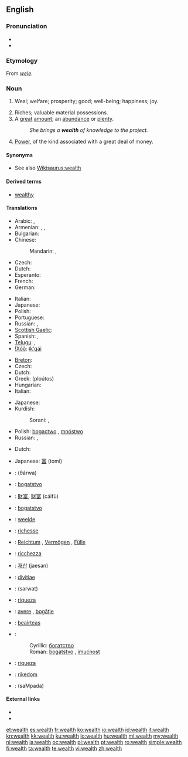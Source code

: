 ==English==
{{wikipedia}}

===Pronunciation===
* {{audio|en-us-wealth.ogg|Audio (US)}}
* {{rhymes|ɛlθ}}

===Etymology===
From {{etyl|enm}} ''[[wele]]''.

===Noun===
{{en-noun|-}}

# {{obsolete}} Weal; welfare; prosperity; good; well-being; happiness; joy.
# Riches; valuable material possessions.
# A [[great]] [[amount]]; an [[abundance]] or [[plenty]].
#: ''She brings a '''wealth''' of knowledge to the project.''
# [[power|Power]], of the kind associated with a great deal of money.

====Synonyms====
* See also [[Wikisaurus:wealth]]

====Derived terms====
* [[wealthy]]

====Translations====
{{trans-top|riches; valuable material possessions}}
* Arabic: {{t|ar|أموال|m|tr='amwaal}},  {{t|ar|ثروة|f|tr=thárwa}}
* Armenian: {{t|hy|հարստություն|tr=harstut’yun}},  {{t-|hy|ինչք|tr=inčk’}},  {{t-|hy|բարիք|tr=barik’}}
* Bulgarian: {{t+|bg|богатство|n|tr=bogátstvo}}
* Chinese:
*: Mandarin: {{t|cmn|財富|sc=Hani}},  {{t|cmn|财富|tr=cáifù|sc=Hani}}
* Czech: {{t-|cs|bohatství|n}}
* Dutch: {{t-|nl|rijkdom}}
* Esperanto: {{t-|eo|riĉeco|xs=Esperanto}}
* French: {{t+|fr|richesse|f}}
* German: {{t+|de|Reichtum|m}}
{{trans-mid}}
* Italian: {{t+|it|ricchezza|f}}
* Japanese: {{t+|ja|財産|tr=zaisan}}
* Polish: {{t+|pl|zamożność|f}}
* Portuguese: {{t+|pt|riqueza|f}}
* Russian: {{t+|ru|богатство|n|tr=bogátstvo}},  {{t|ru|благосостояние|n|tr=blagosostojánije}}
* [[Scottish Gaelic]]: {{t-|gd|ionmhas|m|xs=Scottish Gaelic}}
* Spanish: {{t-|es|prosperidad|f}},  {{t-|es|riqueza|f}}
* [[Telugu]]: {{t|te|ఐశ్వర్యం|tr=aiSvaryam}},  {{t|te|ధనం|tr=dhanam}}
* [[!Xóõ]]: [[ǂkʻqái]]
{{trans-bottom}}

{{trans-top|a great amount; an abundance or plenty, usually of money}}
* [[Breton]]: {{t+|br|pinvidigezh|f|xs=Breton}}
* Czech: {{t-|cs|bohatství|n}}
* Dutch: {{t-|nl|rijkdom|m}}
* Greek: {{t|el|πλούτος|m}} (ploútos)
* Hungarian: {{t+|hu|gazdagság}}
* Italian: {{t+|it|abbondanza|f}}
{{trans-mid}}
* Japanese: {{t+|ja|豊富|tr=hōfu}}
* Kurdish:
*: Sorani: {{t|ku|دۆڵه‌مه‌ندی|tr=doLamandee|sc=ku-Arab}}, {{t-|ku|سامان|tr=sAmAn|sc=ku-Arab}}
* Polish: [[bogactwo]] {{n}}, [[mnóstwo]]
* Russian: {{t+|ru|богатство|n|tr=bogátstvo}}, {{t+|ru|изобилие|n|tr=izobílije}}
{{trans-bottom}}

{{trans-top|power, of the kind associated with a great deal of money}}
* Dutch: {{t+|nl|vermogen|n}}
{{trans-mid}}
* Japanese: [[富]] (tomi)
{{trans-bottom}}

{{checktrans-top}}
* {{ttbc|Arabic}}: {{Arab|[[ثروة]]}} (θárwa) {{f}}
* {{ttbc|Bosnian}}: [[bogatstvo]] {{n}}
* {{ttbc|Chinese}}: [[財富]], [[财富]] (cáifù)
* {{ttbc|Croatian}}: [[bogatstvo]] {{n}}
* {{ttbc|Dutch}}: [[weelde]] {{f}}
* {{ttbc|French}}: [[richesse]] {{f}}
* {{ttbc|German}}: [[Reichtum]] {{m}}, [[Vermögen]] {{n}}, [[Fülle]] {{f}}
* {{ttbc|Italian}}: [[ricchezza]] {{f}}
* {{ttbc|Korean}}: [[재산]] (jaesan)
* {{ttbc|Latin}}: [[divitiae]] {{f}} {{p}}
{{checktrans-mid}}
* {{ttbc|Persian}}: {{fa-Arab|[[ثروت]]}} (sarwat)
* {{ttbc|Portuguese}}: [[riqueza]] {{f}}
* {{ttbc|Romanian}}: [[avere]] {{f}}, [[bogăţie]] {{f}}
* {{ttbc|Scottish Gaelic}}: [[beairteas]] {{m}}
* {{ttbc|Serbian}}:
*: Cyrillic: [[богатство]] {{n}}
*: Roman: [[bogatstvo]] {{n}}, [[imućnost]] {{f}}
* {{ttbc|Spanish}}: [[riqueza]] {{f}}
* {{ttbc|Swedish}}: [[rikedom]]
* {{ttbc|Telugu}}: {{t|te|సంపద}} (saMpada)
{{checktrans-bottom}}

====External links====
* {{R:Webster 1913}}
* {{R:Century 1911}}

[[et:wealth]]
[[es:wealth]]
[[fr:wealth]]
[[ko:wealth]]
[[io:wealth]]
[[id:wealth]]
[[it:wealth]]
[[kn:wealth]]
[[kk:wealth]]
[[ku:wealth]]
[[lo:wealth]]
[[hu:wealth]]
[[ml:wealth]]
[[my:wealth]]
[[nl:wealth]]
[[ja:wealth]]
[[oc:wealth]]
[[pl:wealth]]
[[pt:wealth]]
[[ro:wealth]]
[[simple:wealth]]
[[fi:wealth]]
[[ta:wealth]]
[[te:wealth]]
[[vi:wealth]]
[[zh:wealth]]